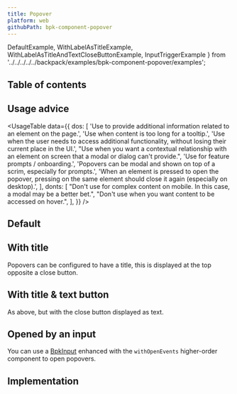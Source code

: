 ```yaml
---
title: Popover
platform: web
githubPath: bpk-component-popover
---
```




  DefaultExample,
  WithLabelAsTitleExample,
  WithLabelAsTitleAndTextCloseButtonExample,
  InputTriggerExample
} from '../../../../../backpack/examples/bpk-component-popover/examples';

## Table of contents

## Usage advice

<UsageTable
  data={{
    dos: [
      'Use to provide additional information related to an element on the page.',
      'Use when content is too long for a tooltip.',
      'Use when the user needs to access additional functionality, without losing their current place in the UI.',
      "Use when you want a contextual relationship with an element on screen that a modal or dialog can't provide.",
      'Use for feature prompts / onboarding.',
      'Popovers can be modal and shown on top of a scrim, especially for prompts.',
      'When an element is pressed to open the popover, pressing on the same element should close it again (especially on desktop).',
    ],
    donts: [
      "Don't use for complex content on mobile. In this case, a modal may be a better bet.",
      "Don't use when you want content to be accessed on hover.",
    ],
  }}
/>

## Default

<PresentationBlock>
  <DefaultExample />
</PresentationBlock>

## With title

Popovers can be configured to have a title, this is displayed at the top opposite a close button.

<PresentationBlock>
  <WithLabelAsTitleExample />
</PresentationBlock>

## With title & text button

As above, but with the close button displayed as text.

<PresentationBlock>
  <WithLabelAsTitleAndTextCloseButtonExample />
</PresentationBlock>

## Opened by an input

You can use a [BpkInput](/components/text-input) enhanced with the `withOpenEvents` higher-order component to open popovers.

<PresentationBlock>
  <InputTriggerExample />
</PresentationBlock>

## Implementation

<Readme />
